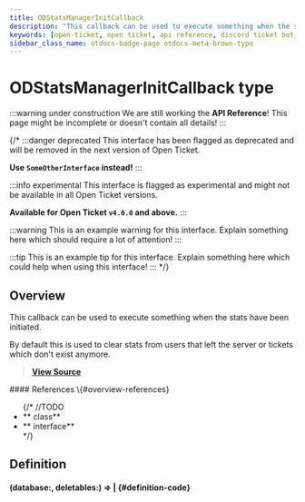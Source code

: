 ```yaml
---
title: ODStatsManagerInitCallback
description: "This callback can be used to execute something when the stats have been initiated. By default this is used to clear stats from users that left the server or tickets which don't exist anymore."
keywords: [open-ticket, open ticket, api reference, discord ticket bot, type]
sidebar_class_name: otdocs-badge-page otdocs-meta-brown-type
---
```

<head>
    <link rel="apple-touch-icon" href="/img/logo_vertical.png"/>
</head>

# ODStatsManagerInitCallback <M color="brown">type</M>

:::warning under construction
We are still working the **API Reference**! This page might be incomplete or doesn't contain all details!
:::

{/*
:::danger deprecated
This interface has been flagged as deprecated and will be removed in the next version of Open Ticket.

**Use `SomeOtherInterface` instead!**
:::

:::info experimental
This interface is flagged as experimental and might not be available in all Open Ticket versions.

**Available for Open Ticket `v4.0.0` and above.**
:::

:::warning
This is an example warning for this interface. Explain something here which should require a lot of attention!
:::

:::tip
This is an example tip for this interface. Explain something here which could help when using this interface!
:::
*/}

## Overview
This callback can be used to execute something when the stats have been initiated.

By default this is used to clear stats from users that left the server or tickets which don't exist anymore.

> [**View Source**](https://otgithub.dj-dj.be/tree/main/src/core/api/modules/stat.ts#L19)

<FlexHorizontal>
<div style={{width:"50%"}} className="otdocs-flex-mobile-width">
    #### References \{#overview-references}
    <ul>
        {/*
        //TODO
        <li>**<code><ApiUrl url="class:ODId" label="api.ODId"/></code> <M color="purple">class</M>**</li>
        <li>**<code><ApiUrl url="interface:ODExampleInterface" label="api.ODExampleInterface"/></code> <M color="gray">interface</M>**</li>
        */}
    </ul>
</div>
</FlexHorizontal>

## Definition
#### <ApiBlock>(database:<ApiUrl url="type:ODJsonDatabaseStructure" label="api.ODJsonDatabaseStructure"/>, deletables:<ApiUrl url="type:ODJsonDatabaseStructure" label="api.ODJsonDatabaseStructure"/>) => <ApiUrl url="js:void" label="void"/>|<ApiUrl url="js:promise" label="Promise"/></ApiBlock> {#definition-code}
